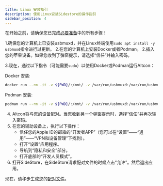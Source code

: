 ```yaml
---
title: Linux 安装指引
description: 使用Linux安装Sidestore的操作指引
sidebar_position: 4
---
```


在开始之前，请确保您已完成[必要准备](prerequisites)中的所有步骤！

1.确保您的计算机上已安装usbmuxd，并在Linux终端使用`sudo apt install -y usbmuxd`指令进行过更新。
2.在您的计算机上安装Docker或者Podman。
2.插入您的苹果设备。如果您收到了弹窗提示，请选择“信任”并输入密码。

3.现在，通过以下指令（可能需要`sudo`）以使用Docker或Podman运行Altcon：

Docker 安装:
```bash
docker run --rm -it -v ${PWD}/:/mnt/ -v /var/run/usbmuxd:/var/run/usbmuxd ghcr.io/sidestore/altcon
```
Podman 安装:
```bash
podman run --rm -it -v ${PWD}/:/mnt/ -v /var/run/usbmuxd:/var/run/usbmuxd ghcr.io/sidestore/altcon
```
4. Altcon将与您的设备配对。当您收到另一个弹窗提示时，选择“信任”并再次输入密码。
5. 在您的辅助设备上，执行以下操作：
    * 信任您的Apple ID的邮箱的“开发者APP”（您可以在“设置”——“通用”——“VPN和设备管理”下找到）。
    * 打开“设置”应用程序。
    * 导航到“隐私和安全”部分。
    * 打开底部的“开发人员模式”。
6. 打开SideStore，在SideStore请求配对文件的时候点击“允许”。然后退出应用。

现在，请移步生成您的[配对文件](pairing-file)。
